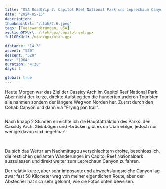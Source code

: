 ```yaml
---
title: "USA Roadtrip 7: Capitol Reef National Park und Leprechaun Canyon"
date: "2024-05-16"
description:
thumbnailUrl: "/utah/7.6.jpeg"
tags: [Tageswanderungen, USA]
sectionGPXUrl: /utah/gpx/capitolreef.gpx
fullGPXUrl: /utah/gpx/utah.gpx

distance: "14.3"
ascent: "520"
descent: "520"
max: "1964"
duration: "4:30"
days: 1

global: true
---
```


Heute Morgen war das Ziel der Cassidy Arch im Capitol Reef National Park. Aber nicht der kurze, direkte Aufstieg den die hunderten anderen Touristen alle nahmen sondern der längere Weg von Norden her. Zuerst durch den Cohab Canyon und dann via "Frying pan trail".

<Img
	imageUrl="/utah/7.1.jpeg"
	description="Blick von oben in den Cohab Canyon"
/>

Nach knapp 2 Stunden erreichte ich die Hauptattraktion des Parks: den Cassidy Arch. Steinbögen und -brücken gibt es un Utah einige, jedoch nur wenige davon sind begehbar!

<Img
	imageUrl="/utah/7.2.jpeg"
	description="Cassidy Arch mit Marc in der Mitte"
/>
<Img imageUrl="/utah/7.3.jpeg" description="Cassidy Arch von unten" />

Da sich das Wetter am Nachmittag zu verschlechtern drohte, beschloss ich, die restlichen geplanten Wanderungen im Capitol Reef Nationalpark auszulassen und direkt weiter zum Leprechaun Canyon zu fahren.

Der relativ kurze, aber sehr imposante und abwechslungsreiche Canyon lag zwar fast 50 Kilometer weg von meiner eigentlichen Route, aber der Abstecher hat sich sehr gelohnt, wie die Fotos unten beweisen.

<Img
	imageUrl="/utah/7.4.jpeg"
	description="Im hintersten Teil des Leprechaun Canyons"
/>
<Img
	imageUrl="/utah/7.5.jpeg"
	description="Im hintersten Teil des Leprechaun Canyons"
/>
<Img
	imageUrl="/utah/7.6.jpeg"
	description="Der untere Teil des Leprechaun Canyons"
/>
